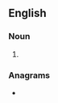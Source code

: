 {{also|bruces}}

==English==

===Noun===
{{head|en|noun plural form}}

# {{plural of|Bruce|lang=en}}

===Anagrams===
* {{l|en|cubers}}